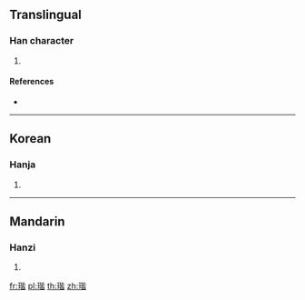 {{character info/new}}
==Translingual==

===Han character===
{{Han char|rn=96|rad=玉|as=09|sn=13|four=11161|canj=MGPPA}}

# {{defn|Han|sort=玉09}}

====References====
* {{Han ref|kx=0737.080|dkj=21110|dj=1148.110|hdz=21126.020|uh=744E|ud=29774|bh=DEBA|bd=57018}}

----

==Korean==

===Hanja===
{{ko-hanja|hangeul=해|eumhun=|rv=hae|mr=hae|y=hay}}

# {{defn|lang=ko|sort=玉09}}

----

==Mandarin==

===Hanzi===
{{cmn-hanzi|pin=[[jiē]] ([[jie1]])|wg=chieh<sup>1</sup>}}

# {{defn|lang=cmn|sort=玉09}}

[[fr:瑎]]
[[pl:瑎]]
[[th:瑎]]
[[zh:瑎]]
